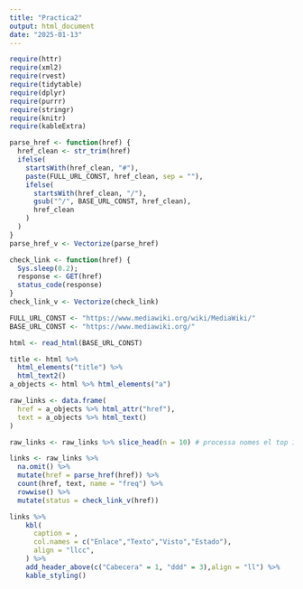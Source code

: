 ---
title: "Practica2"
output: html_document
date: "2025-01-13"
---

```{r setup, include=FALSE}
require(httr)
require(xml2)
require(rvest)
require(tidytable)
require(dplyr)
require(purrr)
require(stringr)
require(knitr)
require(kableExtra)
```

```{r functions, include=FALSE}
parse_href <- function(href) {
  href_clean <- str_trim(href)
  ifelse(
    startsWith(href_clean, "#"),
    paste(FULL_URL_CONST, href_clean, sep = ""),
    ifelse(
      startsWith(href_clean, "/"),
      gsub("^/", BASE_URL_CONST, href_clean),
      href_clean
    )
  )
}
parse_href_v <- Vectorize(parse_href)

check_link <- function(href) {
  Sys.sleep(0.2);
  response <- GET(href)
  status_code(response)
}
check_link_v <- Vectorize(check_link)
```

```{r globals, include=FALSE}
FULL_URL_CONST <- "https://www.mediawiki.org/wiki/MediaWiki/"
BASE_URL_CONST <- "https://www.mediawiki.org/"
```

```{r read_and_process_raw_data}
html <- read_html(BASE_URL_CONST)

title <- html %>%
  html_elements("title") %>%
  html_text2()
a_objects <- html %>% html_elements("a")

raw_links <- data.frame(
  href = a_objects %>% html_attr("href"),
  text = a_objects %>% html_text()
)

raw_links <- raw_links %>% slice_head(n = 10) # processa nomes el top 10

```

```{r transform_data}
links <- raw_links %>%
  na.omit() %>%
  mutate(href = parse_href(href)) %>%
  count(href, text, name = "freq") %>%
  rowwise() %>%
  mutate(status = check_link_v(href))

```

```{r display_data}
links %>%
    kbl(
      caption = ,
      col.names = c("Enlace","Texto","Visto","Estado"),
      align = "llcc",
    ) %>%
    add_header_above(c("Cabecera" = 1, "ddd" = 3),align = "ll") %>%
    kable_styling()
```
